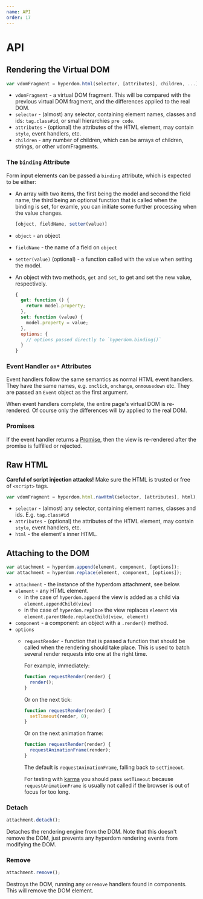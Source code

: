 ```yaml
---
name: API
order: 17
---
```


# API

## Rendering the Virtual DOM

```js
var vdomFragment = hyperdom.html(selector, [attributes], children, ...);
```

* `vdomFragment` - a virtual DOM fragment. This will be compared with the previous virtual DOM fragment, and the differences applied to the real DOM.
* `selector` - (almost) any selector, containing element names, classes and ids: `tag.class#id`, or small hierarchies `pre code`.
* `attributes` - (optional) the attributes of the HTML element, may contain `style`, event handlers, etc.
* `children` - any number of children, which can be arrays of children, strings, or other vdomFragments.

### The `binding` Attribute

Form input elements can be passed a `binding` attribute, which is expected to be either:

* An array with two items, the first being the model and second the field name, the third being an optional function that is called when the binding is set, for examle, you can initiate some further processing when the value changes.

  ```js
  [object, fieldName, setter(value)]
  ```

* `object` - an object
* `fieldName` - the name of a field on `object`
* `setter(value)` (optional) - a function called with the value when setting the model.

* An object with two methods, `get` and `set`, to get and set the new value, respectively.

  ```js
  {
    get: function () {
      return model.property;
    },
    set: function (value) {
      model.property = value;
    },
    options: {
      // options passed directly to `hyperdom.binding()`
    }
  }
  ```

### Event Handler `on*` Attributes

Event handlers follow the same semantics as normal HTML event handlers. They have the same names, e.g. `onclick`, `onchange`, `onmousedown` etc. They are passed an `Event` object as the first argument.

When event handlers complete, the entire page's virtual DOM is re-rendered. Of course only the differences will by applied to the real DOM.

### Promises

If the event handler returns a [Promise](https://promisesaplus.com/), then the view is re-rendered after the promise is fulfilled or rejected.

## Raw HTML

**Careful of script injection attacks!** Make sure the HTML is trusted or free of `<script>` tags.

```js
var vdomFragment = hyperdom.html.rawHtml(selector, [attributes], html);
```

* `selector` - (almost) any selector, containing element names, classes and ids. E.g. `tag.class#id`
* `attributes` - (optional) the attributes of the HTML element, may contain `style`, event handlers, etc.
* `html` - the element's inner HTML.

## Attaching to the DOM

```js
var attachment = hyperdom.append(element, component, [options]);
var attachment = hyperdom.replace(element, component, [options]);
```

* `attachment` - the instance of the hyperdom attachment, see below.
* `element` - any HTML element.
  * in the case of `hyperdom.append` the view is added as a child via `element.appendChild(view)`
  * in the case of `hyperdom.replace` the view replaces `element` via `element.parentNode.replaceChild(view, element)`
* `component` - a component: an object with a `.render()` method.
* `options`
  * `requestRender` - function that is passed a function that should be called when the rendering should take place. This is used to batch several render requests into one at the right time.

    For example, immediately:

    ```js
    function requestRender(render) {
      render();
    }
    ```

    Or on the next tick:

    ```js
    function requestRender(render) {
      setTimeout(render, 0);
    }
    ```

    Or on the next animation frame:

    ```js
    function requestRender(render) {
      requestAnimationFrame(render);
    }
    ```

    The default is `requestAnimationFrame`, falling back to `setTimeout`.

    For testing with [karma](http://karma-runner.github.io/) you should pass `setTimeout` because `requestAnimationFrame` is usually not called if the browser is out of focus for too long.

### Detach

```js
attachment.detach();
```

Detaches the rendering engine from the DOM. Note that this doesn't remove the DOM, just prevents any hyperdom rendering events from modifying the DOM.

### Remove

```js
attachment.remove();
```

Destroys the DOM, running any `onremove` handlers found in components. This will remove the DOM element.
